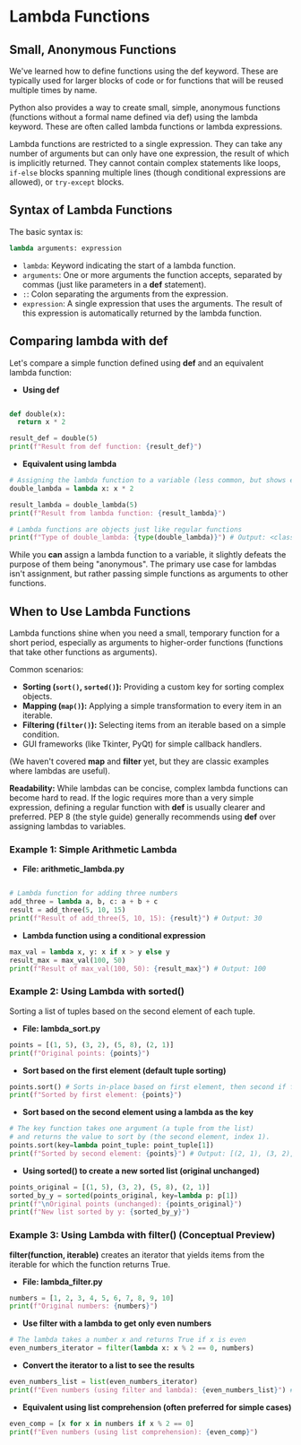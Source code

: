 # Lambda Functions

## Small, Anonymous Functions
<section id="small-anonymous-functions"></section>

We've learned how to define functions using the def keyword. These are typically used for larger blocks of code or for functions that will be reused multiple times by name.

Python also provides a way to create small, simple, anonymous functions (functions without a formal name defined via def) using the lambda keyword. These are often called lambda functions or lambda expressions.

Lambda functions are restricted to a single expression. They can take any number of arguments but can only have one expression, the result of which is implicitly returned. They cannot contain complex statements like loops, `if-else` blocks spanning multiple lines (though conditional expressions are allowed), or `try-except` blocks.

## Syntax of Lambda Functions
<section id="syntax-of-lambda-functions"></section>

The basic syntax is:

```python
lambda arguments: expression
```

*   `lambda`: Keyword indicating the start of a lambda function.
*   `arguments`: One or more arguments the function accepts, separated by commas (just like parameters in a **def** statement).
*   `:`: Colon separating the arguments from the expression.
*   `expression`: A single expression that uses the arguments. The result of this expression is automatically returned by the lambda function.

## Comparing **lambda** with **def**
<section id="comparing-lambda-with-def"></section>

Let's compare a simple function defined using **def** and an equivalent lambda function:

* **Using def**
```python

def double(x):
  return x * 2

result_def = double(5)
print(f"Result from def function: {result_def}")
```

* **Equivalent using lambda**
```python
# Assigning the lambda function to a variable (less common, but shows equivalence)
double_lambda = lambda x: x * 2

result_lambda = double_lambda(5)
print(f"Result from lambda function: {result_lambda}")

# Lambda functions are objects just like regular functions
print(f"Type of double_lambda: {type(double_lambda)}") # Output: <class 'function'>
```

While you **can** assign a lambda function to a variable, it slightly defeats the purpose of them being "anonymous". The primary use case for lambdas isn't assignment, but rather passing simple functions as arguments to other functions.

## When to Use Lambda Functions
<section id="when-to-use-lambda-functions"></section>

Lambda functions shine when you need a small, temporary function for a short period, especially as arguments to higher-order functions (functions that take other functions as arguments).

Common scenarios:

*   **Sorting (`sort()`, `sorted()`):** Providing a custom key for sorting complex objects.
*   **Mapping (`map()`):** Applying a simple transformation to every item in an iterable.
*   **Filtering (`filter()`):** Selecting items from an iterable based on a simple condition.
*   GUI frameworks (like Tkinter, PyQt) for simple callback handlers.

(We haven't covered **map** and **filter** yet, but they are classic examples where lambdas are useful).

**Readability:** While lambdas can be concise, complex lambda functions can become hard to read. If the logic requires more than a very simple expression, defining a regular function with **def** is usually clearer and preferred. PEP 8 (the style guide) generally recommends using **def** over assigning lambdas to variables.

### Example 1: Simple Arithmetic Lambda
<section id="example-1-simple-arithmetic-lambda"></section>



* **File: arithmetic_lambda.py**
```python

# Lambda function for adding three numbers
add_three = lambda a, b, c: a + b + c
result = add_three(5, 10, 15)
print(f"Result of add_three(5, 10, 15): {result}") # Output: 30
```
* **Lambda function using a conditional expression**
```python
max_val = lambda x, y: x if x > y else y
result_max = max_val(100, 50)
print(f"Result of max_val(100, 50): {result_max}") # Output: 100
```

### Example 2: Using Lambda with **sorted()**
<section id="example-2-using-sorted"></section>

Sorting a list of tuples based on the second element of each tuple.


* **File: lambda_sort.py**
```python
points = [(1, 5), (3, 2), (5, 8), (2, 1)]
print(f"Original points: {points}")
```
* **Sort based on the first element (default tuple sorting)**
```python
points.sort() # Sorts in-place based on first element, then second if first is equal
print(f"Sorted by first element: {points}")
```
* **Sort based on the second element using a lambda as the key**
```python
# The key function takes one argument (a tuple from the list)
# and returns the value to sort by (the second element, index 1).
points.sort(key=lambda point_tuple: point_tuple[1])
print(f"Sorted by second element: {points}") # Output: [(2, 1), (3, 2), (1, 5), (5, 8)]
```
* **Using sorted() to create a new sorted list (original unchanged)**
```python
points_original = [(1, 5), (3, 2), (5, 8), (2, 1)]
sorted_by_y = sorted(points_original, key=lambda p: p[1])
print(f"\nOriginal points (unchanged): {points_original}")
print(f"New list sorted by y: {sorted_by_y}")
```

### Example 3: Using Lambda with **filter()** (Conceptual Preview)
<section id="example-3-using-filter"></section>


**filter(function, iterable)** creates an iterator that yields items from the iterable for which the function returns True.


* **File: lambda_filter.py**
```python
numbers = [1, 2, 3, 4, 5, 6, 7, 8, 9, 10]
print(f"Original numbers: {numbers}")
```

* **Use filter with a lambda to get only even numbers**
```python
# The lambda takes a number x and returns True if x is even
even_numbers_iterator = filter(lambda x: x % 2 == 0, numbers)
```
* **Convert the iterator to a list to see the results**
```python
even_numbers_list = list(even_numbers_iterator)
print(f"Even numbers (using filter and lambda): {even_numbers_list}") # Output: [2, 4, 6, 8, 10]
```
* **Equivalent using list comprehension (often preferred for simple cases)**
```python
even_comp = [x for x in numbers if x % 2 == 0]
print(f"Even numbers (using list comprehension): {even_comp}")
```


<Quiz questions={pythonQuiz} />